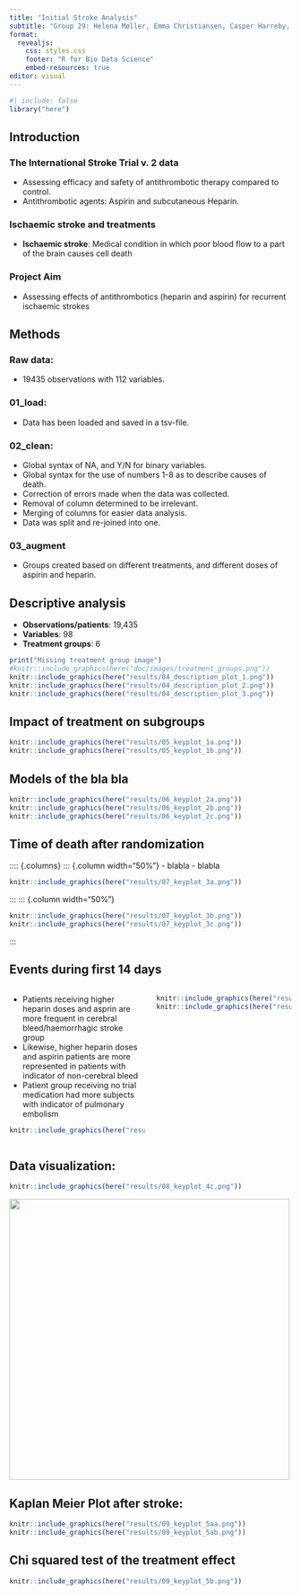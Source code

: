 ```yaml
---
title: "Initial Stroke Analysis"
subtitle: "Group 29: Helena Møller, Emma Christiansen, Casper Harreby, Frederik Holmstrup, and Laura Christiansen"
format:
  revealjs:
    css: styles.css
    footer: "R for Bio Data Science"
    embed-resources: true
editor: visual
---
```


```r
#| include: false
library("here")
```


## Introduction

### The International Stroke Trial v. 2 data

-   Assessing efficacy and safety of antithrombotic therapy compared to control.
-   Antithrombotic agents: Aspirin and subcutaneous Heparin.

### Ischaemic stroke and treatments

-   **Ischaemic stroke**: Medical condition in which poor blood flow to a part of the brain causes cell death

### Project Aim

-   Assessing effects of antithrombotics (heparin and aspirin) for recurrent ischaemic strokes

## Methods

### Raw data:

-   19435 observations with 112 variables.

### 01_load:

-   Data has been loaded and saved in a tsv-file.

### 02_clean:

-   Global syntax of NA, and Y/N for binary variables.
-   Global syntax for the use of numbers 1-8 as to describe causes of death.
-   Correction of errors made when the data was collected.
-   Removal of column determined to be irrelevant.
-   Merging of columns for easier data analysis.
-   Data was split and re-joined into one.

### 03_augment

-   Groups created based on different treatments, and different doses of aspirin and heparin.

## Descriptive analysis


::: {layout-nrow=2}

- **Observations/patients**: 19,435  
- **Variables**: 98 
- **Treatment groups**: 6

```r
print("Missing treatment group image")
#knitr::include_graphics(here("doc/images/treatment_groups.png"))
knitr::include_graphics(here("results/04_description_plot_1.png"))
knitr::include_graphics(here("results/04_description_plot_2.png"))
knitr::include_graphics(here("results/04_description_plot_3.png"))
```

:::

## Impact of treatment on subgroups

```r
knitr::include_graphics(here("results/05_keyplot_1a.png"))
knitr::include_graphics(here("results/05_keyplot_1b.png"))
```

## Models of the bla bla

```r
knitr::include_graphics(here("results/06_keyplot_2a.png"))
knitr::include_graphics(here("results/06_keyplot_2b.png"))
knitr::include_graphics(here("results/06_keyplot_2c.png"))
```

## Time of death after randomization

:::: {.columns}
::: {.column width="50%"}
- blabla
- blabla
```r
knitr::include_graphics(here("results/07_keyplot_3a.png"))
```
:::
::: {.column width="50%"}
```r
knitr::include_graphics(here("results/07_keyplot_3b.png"))
knitr::include_graphics(here("results/07_keyplot_3c.png"))
```
:::

## Events during first 14 days

:::: {.columns}
::: {.column width="50%"}
- Patients receiving higher heparin doses and asprin are more frequent in cerebral bleed/haemorrhagic stroke group
- Likewise, higher heparin doses and aspirin patients are more represented in patients with indicator of non-cerebral bleed
- Patient group receiving no trial medication had more subjects with indicator of pulmonary embolism
```r
knitr::include_graphics(here("results/08_keyplot_4a.png"))
```
:::
::: {.column width="50%"}
```r
knitr::include_graphics(here("results/08_keyplot_4b.png"))
knitr::include_graphics(here("results/08_keyplot_4c.png"))
```
:::
::::


## Data visualization: 

```r
knitr::include_graphics(here("results/08_keyplot_4c.png"))
```

![](../results/pulmonary_td.png){fig-align="center" width="500"}



## Kaplan Meier Plot after stroke: 

```r
knitr::include_graphics(here("results/09_keyplot_5aa.png"))
knitr::include_graphics(here("results/09_keyplot_5ab.png"))

```

## Chi squared test of the treatment effect
```r
knitr::include_graphics(here("results/09_keyplot_5b.png"))
```

